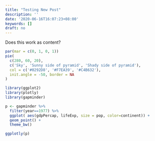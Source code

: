 ```yaml
---
title: "Testing New Post"
description: ''
date: '2020-06-16T16:07:23+08:00'
keywords: []
draft: no
---
```


Does this work as content?

```r
par(mar = c(0, 1, 0, 1))
pie(
  c(280, 60, 20),
  c('Sky', 'Sunny side of pyramid', 'Shady side of pyramid'),
  col = c('#0292D8', '#F7EA39', '#C4B632'),
  init.angle = -50, border = NA
)
```



```r
library(ggplot2)
library(plotly)
library(gapminder)

p <- gapminder %>%
  filter(year==1977) %>%
  ggplot( aes(gdpPercap, lifeExp, size = pop, color=continent)) +
  geom_point() +
  theme_bw()

ggplotly(p)
```